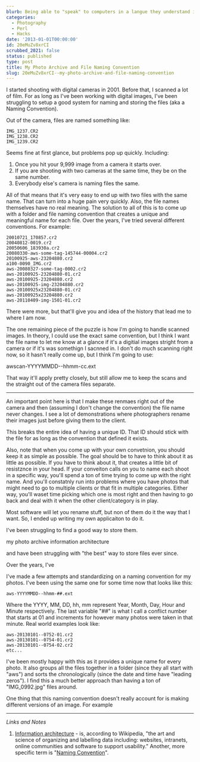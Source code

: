 ```yaml
---
blurb: Being able to "speak" to computers in a langue they understand is very handy.
categories:
  - Photography
  - Perl
  - Hacks
date: '2013-01-01T00:00:00'
id: 20eMuZv8xrCI
scrubbed_2021: false
status: published
type: post
title: My Photo Archive and File Naming Convention
slug: 20eMuZv8xrCI--my-photo-archive-and-file-naming-convention
---
```


I started shooting with digital cameras in 2001. Before that, I scanned a lot of film. For as long as I've been working with digital images, I've been struggling to setup a good system for naming and storing the files (aka a Naming Convention). 

Out of the camera, files are named something like:

	IMG_1237.CR2
	IMG_1238.CR2
	IMG_1239.CR2

Seems fine at first glance, but problems pop up quickly. Including:

1. Once you hit your 9,999 image from a camera it starts over. 
2. If you are shooting with two cameras at the same time, they be on the same number. 
3. Everybody else's camera is naming files the same. 

All of that means that it's very easy to end up with two files with the same name. That can turn into a huge pain very quickly. Also, the file names themselves have no real meaning. The solution to all of this is to come up with a folder and file naming convention that creates a unique and meaningful name for each file. Over the years, I've tried several different conventions. For example:

	20010721_170857.cr2
	20040812-0019.cr2
	20050606_183930a.cr2
	20080330-aws-some-tag-145744-00004.cr2
	20100925-aws-23204880.cr2
	a100-0090_IMG.cr2
	aws-20080327-some-tag-0002.cr2
	aws-20100925-23204880-01.cr2
	aws-20100925-23204880.cr2
	aws-20100925-img-23204880.cr2
	aws-20100925x23204880-01.cr2
	aws-20100925x23204880.cr2
	aws-20110409-img-1501-01.cr2

There were more, but that'll give you and idea of the history that lead me to where I am now. 




The one remaining piece of the puzzle is how I'm going to handle scanned images. In theory, I could use the exact same convention, but I think I want the file name to let me know at a glance if it's a digitial images stright from a camera or if it's was somethign I sacnned in. I don't do much scanning right now, so it hasn't really come up, but I think I'm going to use:

awscan-YYYYMMDD--hhmm-cc.ext

That way it'll apply pretty closely, but still allow me to keep the scans and the straight out of the camera files separate. 



---

An important point here is that I make these renmaes right out of the camera and then (assuming I don't change the convention) the file name never changes. I see a lot of demonstrations where photographers rename their images just before giving them to the client. 

This breaks the entire idea of having a unique ID. That ID should stick with the file for as long as the convention that defined it exists. 

Also, note that when you come up with your own convetnion, you should keep it as simple as possible. The goal should be to have to think about it as little as possible. If you have to think about it, that creates a little bit of resistznce in your head. If your conveiton calls on you to name each shoot in a specific way, you'll spend a ton of time trying to come up with the right name. And you'll constatnly run into problems where you have photos that might need to go to multiple clients or that fit in multiple categories. Either way, you'll waset time picking which one is most right and then having to go back and deal with it when the other client/category is in play. 














Most software will let you rename stuff, but non of them do it the way that I want. So, I ended up writing my own applicaiton to do it. 











I've been struggling to find a good way to store them. 


my photo archive information architecture






 and have been struggling with "the best" way to store files ever since. 




Over the years, I've 

I've made a few attempts and standardizing on a naming convention for my photos. I've been using the same one for some time now that looks like this:

	aws-YYYYMMDD--hhmm-##.ext

Where the YYYY, MM, DD, hh, mm represent Year, Month, Day, Hour and Minute respectively. The last variable "##" is what I call a conflict number that starts at 01 and increments for however many photos were taken in that minute. Real world examples look like:

	aws-20130101--0752-01.cr2
	aws-20130101--0754-01.cr2
	aws-20130101--0754-02.cr2
	etc...

I've been mostly happy with this as it provides a unique name for every photo. It also groups all the files together in a folder (since they all start with "aws") and sorts the chronologically (since the date and time have "leading zeros"). I find this a much better approach than having a ton of "IMG_0992.jpg" files around. 

One thing that this naming convention doesn't really account for is making different versions of an image. For example


---

_Links and Notes_

1. [Information architecture](http://en.wikipedia.org/wiki/Information_architecture) - is, according to Wikipedia, "the art and science of organizing and labelling data including: websites, intranets, online communities and software to support usability." Another, more specific term is "[Naming Convention](http://en.wikipedia.org/wiki/Naming_convention)".
